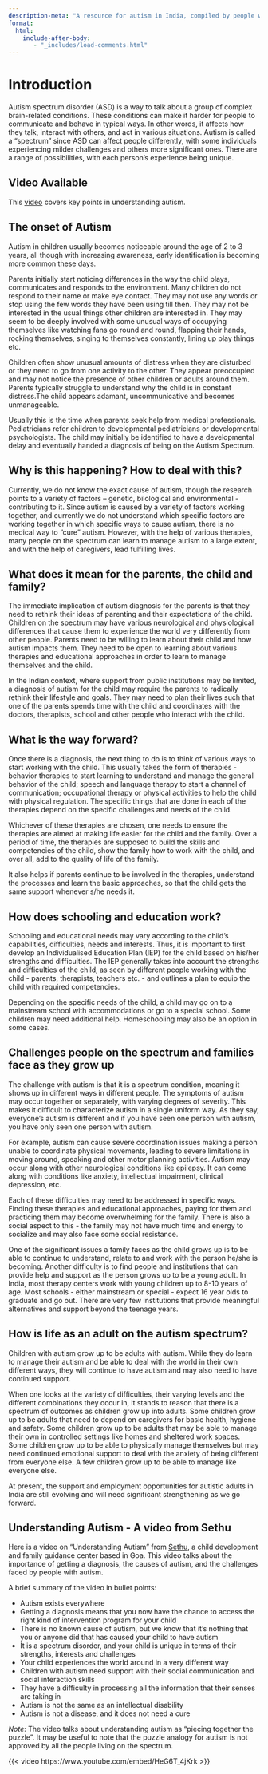 ```yaml
---
description-meta: "A resource for autism in India, compiled by people with deep personal and professional experience in working with autism, developmental disabilities, applied behaviour analysis, schooling for autism, adults on the autism spectrum."
format:
  html:
    include-after-body:
       - "_includes/load-comments.html"
---
```


# Introduction

Autism spectrum disorder (ASD) is a way to talk about a group of complex brain-related conditions. These conditions can make it harder for people to communicate and behave in typical ways. In other words, it affects how they talk, interact with others, and act in various situations. Autism is called a "spectrum" since ASD can affect people differently, with some individuals experiencing milder challenges and others more significant ones. There are a range of possibilities, with each person's experience being unique.

::: {.callout-tip}
## Video Available
This [video](#understanding-autism---a-video-from-sethu) covers key points in understanding autism.
:::

## The onset of Autism

Autism in children usually becomes noticeable around the age of 2 to 3 years, all though with increasing awareness, early identification is becoming more common these days.

Parents initially start noticing differences in the way the child plays, communicates and responds to the environment. Many children do not respond to their name or make eye contact. They may not use any words or stop using the few words they have been using till then. They may not be interested in the usual things other children are interested in. They may seem to be deeply involved with some unusual ways of occupying themselves like watching fans go round and round, flapping their hands, rocking themselves, singing to themselves constantly, lining up play things etc.

Children often show unusual amounts of distress when they are disturbed or they need to go from one activity to the other. They appear preoccupied and may not notice the presence of other children or adults around them. Parents typically struggle to understand why the child is in constant distress.The child appears adamant, uncommunicative and becomes unmanageable.

Usually this is the time when parents seek help from medical professionals. Pediatricians refer children to developmental pediatricians or developmental psychologists. The child may initially be identified to have a developmental delay and eventually handed a diagnosis of being on the Autism Spectrum.

## Why is this happening? How to deal with this?

Currently, we do not know the exact cause of autism, though the research points to a variety of factors – genetic, bilological and environmental - contributing to it. Since autism is caused by a variety of factors working together, and currently we do not understand which specific factors are working together in which specific ways to cause autism, there is no medical way to "cure" autism. However, with the help of various therapies, many people on the spectrum can learn to manage autism to a large extent, and with the help of caregivers, lead fulfilling lives.

## What does it mean for the parents, the child and family?
The immediate implication of autism diagnosis for the parents is that they need to rethink their ideas of parenting and their expectations of the child. Children on the spectrum may have various neurological and physiological differences that cause them to experience the world very differently from other people. Parents need to be willing to learn about their child and how autism impacts them. They need to be open to learning about various therapies and educational approaches in order to learn to manage themselves and the child.

In the Indian context, where support from public institutions may be limited, a diagnosis of autism for the child may require the parents to radically rethink their lifestyle and goals. They may need to plan their lives such that one of the parents spends time with the child and coordinates with the doctors, therapists, school and other people who interact with the child.

## What is the way forward?

Once there is a diagnosis, the next thing to do is to think of various ways to start working with the child. This usually takes the form of therapies - behavior therapies to start learning to understand and manage the general behavior of the child; speech and language therapy to start a channel of communication; occupational therapy or physical activities to help the child with physical regulation. The specific things that are done in each of the therapies depend on the specific challenges and needs of the child.

Whichever of these therapies are chosen, one needs to ensure the therapies are aimed at making life easier for the child and the family. Over a period of time, the therapies are supposed to build the skills and competencies of the child, show the family how to work with the child, and over all, add to the quality of life of the family.

It also helps if parents continue to be involved in the therapies, understand the processes and learn the basic approaches, so that the child gets the same support whenever s/he needs it.

## How does schooling and education work?

Schooling and educational needs may vary according to the child’s capabilities, difficulties, needs and interests. Thus, it is important to first develop an Individualised Education Plan (IEP) for the child based on his/her strengths and difficulties. The IEP generally takes into account the strengths and difficulties of the child, as seen by different people working with the child - parents, therapists, teachers etc. - and outlines a plan to equip the child with required competencies.

Depending on the specific needs of the child, a child may go on to a mainstream school with accommodations or go to a special school. Some children may need additional help. Homeschooling may also be an option in some cases.

## Challenges people on the spectrum and families face as they grow up

The challenge with autism is that it is a spectrum condition, meaning it shows up in different ways in different people. The symptoms of autism may occur together or separately, with varying degrees of severity. This makes it difficult to characterize autism in a single uniform way. As they say, everyone’s autism is different and if you have seen one person with autism, you have only seen one person with autism.

For example, autism can cause severe coordination issues making a person unable to coordinate physical movements, leading to severe limitations in moving around, speaking and other motor planning activities. Autism may occur along with other neurological conditions like epilepsy. It can come along with conditions like anxiety, intellectual impairment, clinical depression, etc.

Each of these difficulties may need to be addressed in specific ways. Finding these therapies and educational approaches, paying for them and practicing them may become overwhelming for the family. There is also a social aspect to this - the family may not have much time and energy to socialize and may also face some social resistance.

One of the significant issues a family faces as the child grows up is to be able to continue to understand, relate to and work with the person he/she is becoming. Another difficulty is to find people and institutions that can provide help and support as the person grows up to be a young adult. In India, most therapy centers work with young children up to 8-10 years of age. Most schools - either mainstream or special - expect 16 year olds to graduate and go out. There are very few institutions that provide meaningful alternatives and support beyond the teenage years.

## How is life as an adult on the autism spectrum?

Children with autism grow up to be adults with autism. While they do learn to manage their autism and be able to deal with the world in their own different ways, they will continue to have autism and may also need to have continued support.

When one looks at the variety of difficulties, their varying levels and the different combinations they occur in, it stands to reason that there is a spectrum of outcomes as children grow up into adults. Some children grow up to be adults that need to depend on caregivers for basic health, hygiene and safety. Some children grow up to be adults that may be able to manage their own in controlled settings like homes and sheltered work spaces. Some children grow up to be able to physically manage themselves but may need continued emotional support to deal with the anxiety of being different from everyone else. A few children grow up to be able to manage like everyone else.

At present, the support and employment opportunities for autistic adults in India are still evolving and will need significant strengthening as we go forward.

## Understanding Autism - A video from Sethu

Here is a video on "Understanding Autism" from [Sethu](https://sethu.in), a child development and family guidance center based in Goa. This video talks about the importance of getting a diagnosis, the causes of autism, and the challenges faced by people with autism. 

A brief summary of the video in bullet points: 

* Autism exists everywhere
* Getting a diagnosis means that you now have the chance to access the right kind of intervention program for your child
* There is no known cause of autism, but we know that it's nothing that you or anyone did that has caused your child to have autism
* It is a spectrum disorder, and your child is unique in terms of their strengths, interests and challenges
* Your child experiences the world around in a very different way 
* Children with autism need support with their social communication and social interaction skills
* They have a difficulty in processing all the information that their senses are taking in
* Autism is not the same as an intellectual disability
* Autism is not a disease, and it does not need a cure

*Note*: The video talks about understanding autism as "piecing together the puzzle". It may be useful to note that the puzzle analogy for autism is not approved by all the people living on the spectrum. 

{{< video https://www.youtube.com/embed/HeG6T_4jKrk >}}

